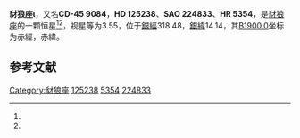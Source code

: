 {{Starbox begin
| name = 豺狼座ι
}}
{{Starbox observe
| epoch = [[J2000.0|J2000.0]]
| constell = [[豺狼座|豺狼座]]<ref name=SIMBAD>{{cite web
 | url=http://simbad.u-strasbg.fr/simbad/sim-id?Ident=HR+5354
 | title=Pulsating variable Star
 | publisher=Centre de Données astronomiques de Strasbourg
 | work=SIMBAD
 | accessdate=2012-07-13
 | archive-date=2019-09-16
 | archive-url=https://web.archive.org/web/20190916191959/http://simbad.u-strasbg.fr/simbad/sim-id?Ident=HR+5354
 | dead-url=no
 }}</ref><ref name=DATA>{{cite web
 | url=http://vizier.u-strasbg.fr/viz-bin/VizieR-5?-out.add=.&-source=5050&-corr=PK=HR&-out.max=9999&HR=5354
 | title=VizieR Detailed Page
 | accessdate=2012-07-13
 | archive-date=2019-10-03
 | archive-url=https://web.archive.org/web/20191003163047/http://vizier.u-strasbg.fr/viz-bin/VizieR-5?-out.add=.&-source=5050&-corr=PK=HR&-out.max=9999&HR=5354
 | dead-url=no
 }}</ref>
| 星官 = 
| ra = {{RA|14|19|24.2}}<ref name=SIMBAD /><ref name=DATA />
| dec = {{DEC|-46|3|28}}<ref name=SIMBAD /><ref name=DATA />
| appmag_v = 3.55<ref name=SIMBAD /><ref name=DATA />
}}
{{Starbox character
| class = B2.5IV<ref name=SIMBAD /><ref name=DATA />
| b-v = -0.18<ref name=SIMBAD /><ref name=DATA />
| u-b = -0.72<ref name=SIMBAD /><ref name=DATA />
| r-i = -0.14<ref name=SIMBAD /><ref name=DATA />
| variable = 
}}
{{Starbox astrometry
| radial_v = -0.72
| prop_mo_ra = 22
| parallax = 
| p_error = 
}}
{{Starbox catalog
| names =CD-45 9084，[[SAO星表|SAO]] 224833，[[HD星表|HD]] 125238，[[HR星表|HR]] 5354}}
{{Starbox reference |Simbad=HR+5354}}
{{Starbox end}}

'''豺狼座ι'''，又名'''CD-45 9084'''，'''HD 125238'''、'''SAO 224833'''、'''HR 5354'''，是[[豺狼座|豺狼座]]的一颗恒星<ref name=SIMBAD /><ref name=DATA />，视星等为3.55，位于[[銀道座標系|銀經]]318.48，[[銀道座標系|銀緯]]14.14，其[[B1900.0|B1900.0]]坐标为赤經{{RA|14|12|59.9}}，赤緯{{DEC|-45|14.14|47}}。

== 参考文献 ==
{{reflist}}
{{star-stub}}

{{豺狼座恒星}}
{{星官|柱|11|0|角宿}}
[[Category:豺狼座|Category:豺狼座]]
[[Category:HD和HDE天體|125238]]
[[Category:HR天體|5354]]
[[Category:SAO天體|224833]]